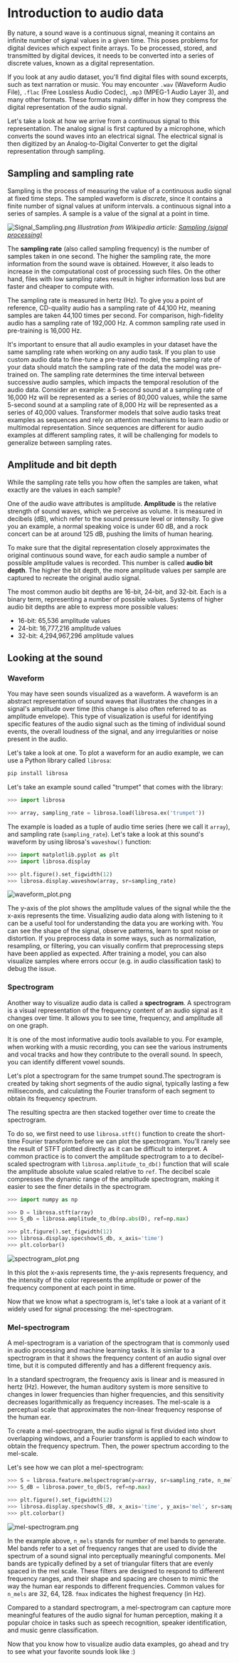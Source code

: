 # Introduction to audio data

By nature, a sound wave is a continuous signal, meaning it contains an infinite number of signal values in a given time.
This poses problems for digital devices which expect finite arrays. To be processed, stored, and transmitted by digital
devices, it needs to be converted into a series of discrete values, known as a digital representation.

If you look at any audio dataset, you'll find digital files with sound excerpts, such as text narration or music.
You may encounter `.wav` (Waveform Audio File), `.flac` (Free Lossless Audio Codec), `.mp3` (MPEG-1 Audio Layer 3), and
many other formats. These formats mainly differ in how they compress the digital representation of the audio signal.

Let's take a look at how we arrive from a continuous signal to this representation. The analog signal is first captured by
a microphone, which converts the sound waves into an electrical signal. The electrical signal is then digitized by an
Analog-to-Digital Converter to get the digital representation through sampling.

## Sampling and sampling rate

Sampling is the process of measuring the value of a continuous audio signal at fixed time steps. The sampled waveform is _discrete_, since it contains a finite number of signal values at uniform intervals. 
a continuous signal into a series of samples. A sample is a value of the signal at a point in time.

![Signal_Sampling.png](../../assets/img/Signal_Sampling.png)
*Illustration from Wikipedia article: [Sampling (signal processing)](https://en.wikipedia.org/wiki/Sampling_(signal_processing))*

The **sampling rate** (also called sampling frequency) is the number of samples taken in one second. The higher the sampling
rate, the more information from the sound wave is obtained. However, it also leads to increase in the computational cost
of processing such files. On the other hand, files with low sampling rates result in higher information loss but are faster and
cheaper to compute with.

The sampling rate is measured in hertz (Hz). To give you a point of reference, CD-quality audio has a sampling rate of 44,100 Hz, meaning
samples are taken 44,100 times per second. For comparison, high-fidelity audio has a sampling rate of 192,000 Hz.
A common sampling rate used in pre-training is 16,000 Hz.

It's important to ensure that all audio examples in your dataset have the same sampling rate when working on any audio task.
If you plan to use custom audio data to fine-tune a pre-trained model, the sampling rate of your data should match the
sampling rate of the data the model was pre-trained on. The sampling rate determines the time interval between successive
audio samples, which impacts the temporal resolution of the audio data. Consider an example: a 5-second sound at a sampling
rate of 16,000 Hz will be represented as a series of 80,000 values, while the same 5-second sound at a sampling rate of
8,000 Hz will be represented as a series of 40,000 values. Transformer models that solve audio tasks treat examples as
sequences and rely on attention mechanisms to learn audio or multimodal representation. Since sequences are different for
audio examples at different sampling rates, it will be challenging for models to generalize between sampling rates.

## Amplitude and bit depth

While the sampling rate tells you how often the samples are taken, what exactly are the values in each sample?

One of the audio wave attributes is amplitude. **Amplitude** is the relative strength of sound waves, which we perceive as
volume. It is measured in decibels (dB), which refer to the sound pressure level or intensity. To give you an example,
a normal speaking voice is under 60 dB, and a rock concert can be at around 125 dB, pushing the limits of human hearing.

To make sure that the digital representation closely approximates the original continuous sound wave, for each audio
sample a number of possible amplitude values is recorded. This number is called **audio bit depth**. The higher the bit depth,
the more amplitude values per sample are captured to recreate the original audio signal.

The most common audio bit depths are 16-bit, 24-bit, and 32-bit. Each is a binary term, representing a number of possible
values. Systems of higher audio bit depths are able to express more possible values:

* 16-bit: 65,536 amplitude values
* 24-bit: 16,777,216 amplitude values
* 32-bit: 4,294,967,296 amplitude values

## Looking at the sound

### Waveform

You may have seen sounds visualized as a waveform. A waveform is an abstract representation of sound waves that illustrates
the changes in a signal's amplitude over time (this change is also often referred to as amplitude envelope).
This type of visualization is useful for identifying specific features of the audio signal such as the timing of individual
sound events, the overall loudness of the signal, and any irregularities or noise present in the audio.

Let's take a look at one. To plot a waveform for an audio example, we can use a Python library called `librosa`:

```bash
pip install librosa
```

Let's take an example sound called "trumpet" that comes with the library:

```py
>>> import librosa

>>> array, sampling_rate = librosa.load(librosa.ex('trumpet'))
```

The example is loaded as a tuple of audio time series (here we call it `array`), and sampling rate (`sampling_rate`).
Let's take a look at this sound's waveform by using librosa's `waveshow()` function:

```py
>>> import matplotlib.pyplot as plt
>>> import librosa.display

>>> plt.figure().set_figwidth(12)
>>> librosa.display.waveshow(array, sr=sampling_rate)
```

![waveform_plot.png](../../assets/img/waveform_plot.png)

The y-axis of the plot shows the amplitude values of the signal while the the x-axis represents the time.
Visualizing audio data along with listening to it can be a useful tool for understanding the data you are working with.
You can see the shape of the signal, observe patterns, learn to spot noise or distortion. If you preprocess data in some
ways, such as normalization, resampling, or filtering, you can visually confirm that preprocessing steps have been applied as expected.
After training a model, you can also visualize samples where errors occur (e.g. in audio classification task) to debug
the issue.

<!--  TODO: in the audio classification section we can add this (visualize errors)-->

### Spectrogram

Another way to visualize audio data is called a **spectrogram**. A spectrogram is a visual representation of the frequency
content of an audio signal as it changes over time. It allows you to see time, frequency, and amplitude all on one graph.

It is one of the most informative audio tools available to you. For example, when working with a music recording, you can
see the various instruments and vocal tracks and how they contribute to the overall sound. In speech, you can identify
different vowel sounds.

Let's plot a spectrogram for the same trumpet sound.The spectrogram is created by taking short segments of the audio signal,
typically lasting a few milliseconds, and calculating the Fourier transform of each segment to obtain its frequency spectrum.

<!--  TODO: @hollance please add an explanation here of what a Fourier transform is.-->

The resulting spectra are then stacked together over time to create the spectrogram.

To do so, we first need to use `librosa.stft()` function to create the short-time Fourier transform before we can plot the spectrogram.
You'll rarely see the result of STFT plotted directly as it can be difficult to interpret. A common practice is to
convert the amplitude spectrogram to a to decibel-scaled spectrogram with `librosa.amplitude_to_db()` function that will
scale the amplitude absolute value scaled relative to `ref`. The decibel scale compresses the dynamic range of the
amplitude spectrogram, making it easier to see the finer details in the spectrogram.

```py
>>> import numpy as np

>>> D = librosa.stft(array)
>>> S_db = librosa.amplitude_to_db(np.abs(D), ref=np.max)

>>> plt.figure().set_figwidth(12)
>>> librosa.display.specshow(S_db, x_axis='time')
>>> plt.colorbar()
```

![spectrogram_plot.png](../../assets/img/waveform_plot.png)

In this plot the x-axis represents time, the y-axis represents frequency, and the intensity of the color
represents the amplitude or power of the frequency component at each point in time.

Now that we know what a spectrogram is, let's take a look at a variant of it widely used for signal processing: the mel-spectrogram.

### Mel-spectrogram

A mel-spectrogram is a variation of the spectrogram that is commonly used in audio processing and machine learning tasks.
It is similar to a spectrogram in that it shows the frequency content of an audio signal over time, but it is computed
differently and has a different frequency axis.

In a standard spectrogram, the frequency axis is linear and is measured in hertz (Hz). However, the human auditory system
is more sensitive to changes in lower frequencies than higher frequencies, and this sensitivity decreases logarithmically as
frequency increases. The mel-scale is a perceptual scale that approximates the non-linear frequency response of the human ear.

To create a mel-spectrogram, the audio signal is first divided into short overlapping windows, and a Fourier transform
is applied to each window to obtain the frequency spectrum. Then, the power spectrum according to the mel-scale.

Let's see how we can plot a mel-spectrogram:

```py
>>> S = librosa.feature.melspectrogram(y=array, sr=sampling_rate, n_mels=128, fmax=8000)
>>> S_dB = librosa.power_to_db(S, ref=np.max)

>>> plt.figure().set_figwidth(12)
>>> librosa.display.specshow(S_dB, x_axis='time', y_axis='mel', sr=sampling_rate, fmax=8000)
>>> plt.colorbar()
```

![mel-spectrogram.png](../../assets/img/mel-spectrogram.png)

In the example above, `n_mels` stands for number of mel bands to generate. Mel bands refer to a set of frequency ranges
that are used to divide the spectrum of a sound signal into perceptually meaningful components. Mel bands are typically
defined by a set of triangular filters that are evenly spaced in the mel scale. These filters are designed to respond to
different frequency ranges, and their shape and spacing are chosen to mimic the way the human ear responds to different
frequencies. Common values for `n_mels` are 32, 64, 128. `fmax` indicates the highest frequency (in Hz).

Compared to a standard spectrogram, a mel-spectrogram can capture more meaningful features of the audio signal for human
perception, making it a popular choice in tasks such as speech recognition, speaker identification, and music genre classification.

Now that you know how to visualize audio data examples, go ahead and try to see what your favorite sounds look like :)
